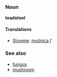 ===Noun===
'''toadstool'''

====Translations====

*[[Slovene]]: [[mušnica]] ''f''

===See also===
*[[fungus]]
*[[mushroom]]